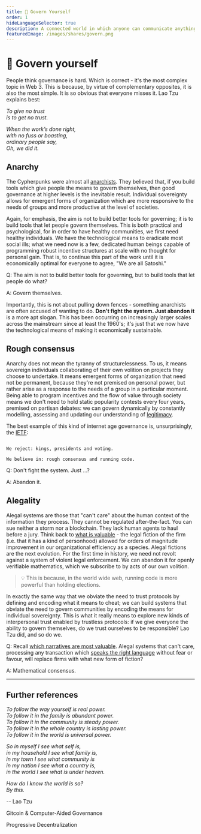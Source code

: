 ```yaml
---
title: 👑 Govern Yourself
order: 1
hideLanguageSelector: true
description: A connected world in which anyone can communicate anything from anywhere requires more dynamic and responsive means of governing ourselves. Though it seems complex, Lao Tzu already had all the answers 27 centuries ago.
featuredImage: /images/shares/govern.png
---
```


# 👑 Govern yourself

People think governance is hard. Which is correct - it's the most complex topic in Web 3. This 
is because, by virtue of complementary opposites, it is also the most simple. It is so obvious 
that everyone misses it. Lao Tzu explains best:

*To give no trust*  
*is to get no trust.*  
  
*When the work’s done right,*  
*with no fuss or boasting,*  
*ordinary people say,*  
*Oh, we did it.*  

## Anarchy

The Cypherpunks were almost all [anarchists](https://abahlali.org/files/Graeber.pdf). They believed that, if you build tools which give people the means to govern themselves, then good governance at higher levels is the inevitable result. Individual sovereignty allows for emergent forms of organization which are more responsive to the needs of groups and more productive at the level of societies.

Again, for emphasis, the aim is not to build better tools for governing; it is to build tools 
that let people govern themselves. This is both practical and psychological, for in order to 
have healthy communities, we first need healthy individuals. We have the technological means to 
eradicate most social ills; what we need now is a few, dedicated human beings capable of 
programming robust incentive structures at scale with no thought for personal gain. That is, to 
continue this part of the work until it is economically optimal for everyone to agree, "We are 
all Satoshi."

<Flash>

<Card>

Q: The aim is not to build better tools for governing, but to build tools that let people do what?

A: Govern themselves.

</Card>

</Flash>

Importantly, this is not about pulling down fences - something anarchists are often accused of 
wanting to do. **Don't fight the system. Just abandon it** is a more apt slogan. This has been 
occurring on increasingly larger scales across the mainstream since at least the 1960's; it's 
just that we now have the technological means of making it economically sustainable. 

## Rough consensus

Anarchy does not mean the tyranny of structurelessness. To us, it means sovereign individuals 
collaborating of their own volition on projects they choose to undertake. It means emergent 
forms of organization that need not be permanent, because they're not premised on personal 
power, but rather arise as a response to the needs of a group in a particular moment. Being able 
to program incentives and the flow of value through society means we don't need to hold static 
popularity contests every four years, premised on partisan debates: we can govern dynamically by constantly modelling, assessing and updating our understanding of [legitimacy](https://vitalik.ca/general/2021/03/23/legitimacy.html).

The best example of this kind of internet age governance is, unsurprisingly, the [IETF](/learn/module-4/consensus):

```

We reject: kings, presidents and voting.

We believe in: rough consensus and running code.

```

<Flash>

<Card>

Q: Don't fight the system. Just ...?

A: Abandon it.

</Card>

</Flash>

## Alegality

Alegal systems are those that "can't care" about the human context of the information they 
process. They cannot be regulated after-the-fact. You can sue neither a storm nor a blockchain. 
They lack human agents to haul before a jury. Think back to [what is valuable](/learn/module-1/value/#consensus) - the legal fiction of the firm (i.e. that it has a kind of personhood) allowed for orders of magnitude improvement in our organizational efficiency as a species. Alegal fictions are the next evolution. For the first time in history, we need not revolt against a system of violent legal enforcement. We can abandon it for openly verifiable mathematics, which we subscribe to by acts of our own volition.

> 💡 This is because, in the world wide web, running code is more powerful than holding elections. 

In exactly the same way that we obviate the need to trust protocols by defining and encoding 
what it means to cheat; we can build systems that obviate the need to govern communities by 
encoding the means for individual sovereignty. This is what it really means to explore new kinds 
of interpersonal trust enabled by trustless protocols: if we give everyone the ability to govern 
themselves, do we trust ourselves to be responsible? Lao Tzu did, and so do we.

<Flash>

<Card>

Q: Recall [which narratives are most valuable](/learn/module-1/value/#narrative). Alegal systems that can't care, processing any transaction which [speaks the right language](/learn/module-2/money-speech/#regulation-vs-expense) without fear or favour, will replace firms with what new form of fiction?

A: Mathematical consensus.

</Card>

</Flash>

---

## Further references

*To follow the way yourself is real power.*  
*To follow it in the family is abundant power.*  
*To follow it in the community is steady power.*  
*To follow it in the whole country is lasting power.*  
*To follow it in the world is universal power.*  
  
*So in myself I see what self is,*  
*in my household I see what family is,*  
*in my town I see what community is*  
*in my nation I see what a country is,*  
*in the world I see what is under heaven.*  

*How do I know the world is so?*  
*By this.* 
   
 -- <Link to="http://www.sfhunyuan.com/images/TAO_TE_CHING_-_LE_GUIN_edition.pdf">Lao Tzu</Link>

<List>

<Link to="https://gitcoin.co/blog/towards-computer-aided-governance-of-gitcoin-grants/">

Gitcoin &amp; Computer-Aided Governance

</Link>

<Link to="https://blog.makerdao.com/the-maker-foundation-returns-dev-fund-holdings-to-the-dao/">

Progressive Decentralization

</Link>

</List>
